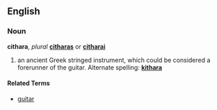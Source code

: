==English==
===Noun===
'''cithara''', ''plural'' '''[[citharas]]''' or '''[[citharai]]'''

# an ancient Greek stringed instrument, which could be considered a forerunner of the guitar.  Alternate spelling: '''[[kithara]]'''

====Related Terms====
* [[guitar]]